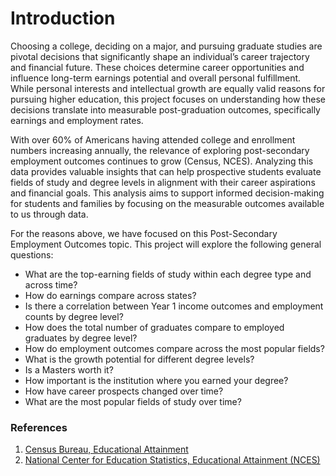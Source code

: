 # Introduction
Choosing a college, deciding on a major, and pursuing graduate studies are pivotal decisions that significantly shape an individual’s career trajectory and financial future. These choices determine career opportunities and influence long-term earnings potential and overall personal fulfillment. While personal interests and intellectual growth are equally valid reasons for pursuing higher education, this project focuses on understanding how these decisions translate into measurable post-graduation outcomes, specifically earnings and employment rates.

With over 60% of Americans having attended college and enrollment numbers increasing annually, the relevance of exploring post-secondary employment outcomes continues to grow (Census, NCES). Analyzing this data provides valuable insights that can help prospective students evaluate fields of study and degree levels in alignment with their career aspirations and financial goals. This analysis aims to support informed decision-making for students and families by focusing on the measurable outcomes available to us through data.

For the reasons above, we have focused on this Post-Secondary Employment Outcomes topic. This project will explore the following general questions:

- What are the top-earning fields of study within each degree type and across time?
- How do earnings compare across states?
- Is there a correlation between Year 1 income outcomes and employment counts by degree level?
- How does the total number of graduates compare to employed graduates by degree level?
- How do employment outcomes compare across the most popular fields?
- What is the growth potential for different degree levels?
- Is a Masters worth it?
- How important is the institution where you earned your degree?
- How have career prospects changed over time?
- What are the most popular fields of study over time?


### References
1. [Census Bureau, Educational Attainment](https://www.census.gov/data/tables/2018/demo/education-attainment/cps-detailed-tables.html)
2. [National Center for Education Statistics, Educational Attainment (NCES)](https://nces.ed.gov/fastfacts/display.asp?id=27#:~:text=Between%202010%20and%202022%2C%20educational%20attainment%20rates%20increased%20for%20both,for%20females%20than%20for%20males.)

